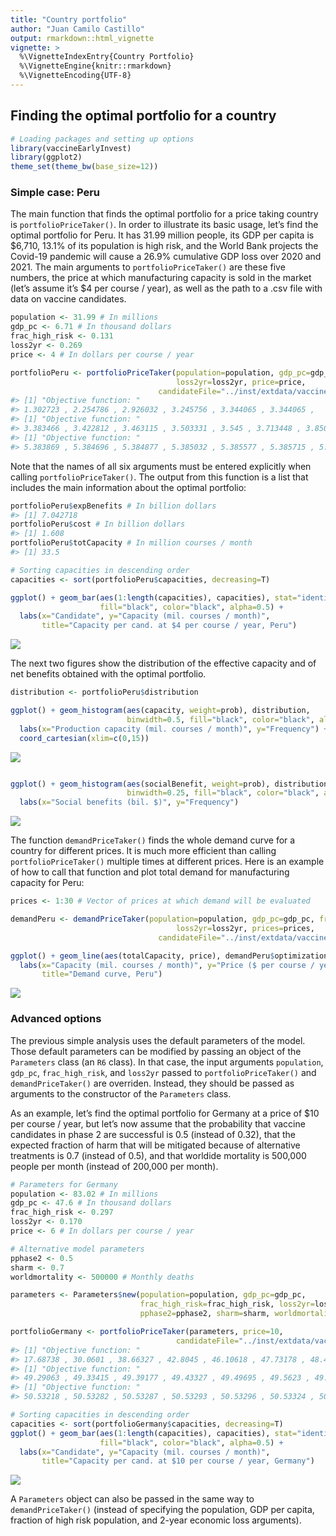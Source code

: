 ```yaml
---
title: "Country portfolio"
author: "Juan Camilo Castillo"
output: rmarkdown::html_vignette
vignette: >
  %\VignetteIndexEntry{Country Portfolio}
  %\VignetteEngine{knitr::rmarkdown}
  %\VignetteEncoding{UTF-8}
---
```




## Finding the optimal portfolio for a country


```r
# Loading packages and setting up options
library(vaccineEarlyInvest)
library(ggplot2)
theme_set(theme_bw(base_size=12))
```

### Simple case: Peru

The main function that finds the optimal portfolio for a price taking country is `portfolioPriceTaker()`. In order to illustrate its basic usage, let's find the optimal portfolio for Peru. It has 31.99 million people, its GDP per capita is $6,710, 13.1% of its population is high risk, and the World Bank projects the Covid-19 pandemic will cause a 26.9% cumulative GDP loss over 2020 and 2021. The main arguments to `portfolioPriceTaker()` are these five numbers, the price at which manufacturing capacity is sold in the market (let's assume it's $4 per course / year), as well as the path to a .csv file with data on vaccine candidates.


```r
population <- 31.99 # In millions
gdp_pc <- 6.71 # In thousand dollars
frac_high_risk <- 0.131
loss2yr <- 0.269
price <- 4 # In dollars per course / year

portfolioPeru <- portfolioPriceTaker(population=population, gdp_pc=gdp_pc, frac_high_risk=frac_high_risk, 
                                     loss2yr=loss2yr, price=price,
                                 candidateFile="../inst/extdata/vaccinesSummary.csv")
#> [1] "Objective function: "
#> 1.302723 , 2.254786 , 2.926032 , 3.245756 , 3.344065 , 3.344065 , 
#> [1] "Objective function: "
#> 3.383466 , 3.422812 , 3.463115 , 3.503331 , 3.545 , 3.713448 , 3.850454 , 3.955998 , 4.029705 , 4.082548 , 4.128162 , 4.166448 , 4.199885 , 4.231882 , 4.265915 , 4.284632 , 4.303598 , 4.31903 , 4.329401 , 4.336939 , 4.3423 , 4.347574 , 4.347927 , 4.348882 , 4.352215 , 4.39483 , 4.436352 , 4.476365 , 4.517707 , 4.557754 , 4.598906 , 4.63873 , 4.676744 , 4.714237 , 4.751994 , 4.791885 , 4.830119 , 4.869856 , 4.907906 , 4.943673 , 4.979281 , 5.013758 , 5.047959 , 5.080985 , 5.112787 , 5.144346 , 5.173713 , 5.202612 , 5.22826 , 5.25369 , 5.278714 , 5.298809 , 5.318014 , 5.329448 , 5.343035 , 5.355857 , 5.357927 , 5.365323 , 5.370007 , 5.372713 , 5.373566 , 5.373628 , 5.374905 , 5.376236 , 5.383015 , 5.383015 , 
#> [1] "Objective function: "
#> 5.383869 , 5.384696 , 5.384877 , 5.385032 , 5.385577 , 5.385715 , 5.386384 , 5.387561 , 5.387773 , 5.388341 , 5.388892 , 5.390164 , 5.39115 , 5.391692 , 5.391832 , 5.392948 , 5.393902 , 5.394834 , 5.395861 , 5.396938 , 5.397945 , 5.398847 , 5.399892 , 5.400871 , 5.401732 , 5.40269 , 5.403684 , 5.404681 , 5.406123 , 5.406965 , 5.408073 , 5.409276 , 5.410155 , 5.411169 , 5.411985 , 5.412732 , 5.413544 , 5.414338 , 5.415108 , 5.41586 , 5.416628 , 5.417398 , 5.418184 , 5.418793 , 5.419519 , 5.42023 , 5.420828 , 5.421384 , 5.421949 , 5.422686 , 5.423229 , 5.423697 , 5.424244 , 5.424697 , 5.425073 , 5.425429 , 5.425763 , 5.426117 , 5.42642 , 5.42673 , 5.427022 , 5.427734 , 5.428483 , 5.428932 , 5.429488 , 5.429834 , 5.430163 , 5.430589 , 5.430936 , 5.431097 , 5.431281 , 5.431444 , 5.43155 , 5.431932 , 5.432081 , 5.432157 , 5.432231 , 5.43233 , 5.432434 , 5.432721 , 5.433032 , 5.433193 , 5.433288 , 5.433382 , 5.43355 , 5.433826 , 5.433883 , 5.43411 , 5.434119 , 5.434186 , 5.43435 , 5.434355 , 5.434371 , 5.434378 , 5.434401 , 5.434402 , 5.434407 , 5.434431 , 5.43447 , 5.434489 , 5.43449 , 5.434564 , 5.434614 , 5.434651 , 5.434667 , 5.434709 , 5.434718 , 5.434718 ,
```

Note that the names of all six arguments must be entered explicitly when calling `portfolioPriceTaker()`. The output from this function is a list that includes the main information about the optimal portfolio:


```r
portfolioPeru$expBenefits # In billion dollars
#> [1] 7.042718
portfolioPeru$cost # In billion dollars
#> [1] 1.608
portfolioPeru$totCapacity # In million courses / month
#> [1] 33.5

# Sorting capacities in descending order
capacities <- sort(portfolioPeru$capacities, decreasing=T)

ggplot() + geom_bar(aes(1:length(capacities), capacities), stat="identity",
                    fill="black", color="black", alpha=0.5) +
  labs(x="Candidate", y="Capacity (mil. courses / month)", 
       title="Capacity per cand. at $4 per course / year, Peru")
```

![](figure/PeruPortfolioFigure-1.png)

The next two figures show the distribution of the effective capacity and of net benefits obtained with the optimal portfolio.


```r
distribution <- portfolioPeru$distribution

ggplot() + geom_histogram(aes(capacity, weight=prob), distribution,
                          binwidth=0.5, fill="black", color="black", alpha=0.5) +
  labs(x="Production capacity (mil. courses / month)", y="Frequency") + 
  coord_cartesian(xlim=c(0,15))
```

![](figure/PeruHistogram-1.png)

```r

ggplot() + geom_histogram(aes(socialBenefit, weight=prob), distribution,
                          binwidth=0.25, fill="black", color="black", alpha=0.5) +
  labs(x="Social benefits (bil. $)", y="Frequency")
```

![](figure/PeruHistogram-2.png)

The function `demandPriceTaker()` finds the whole demand curve for a country for different prices. It is much more efficient than calling `portfolioPriceTaker()` multiple times at different prices. Here is an example of how to call that function and plot total demand for manufacturing capacity for Peru:


```r
prices <- 1:30 # Vector of prices at which demand will be evaluated

demandPeru <- demandPriceTaker(population=population, gdp_pc=gdp_pc, frac_high_risk=frac_high_risk, 
                                     loss2yr=loss2yr, prices=prices,
                                 candidateFile="../inst/extdata/vaccinesSummary.csv")

ggplot() + geom_line(aes(totalCapacity, price), demandPeru$optimizations) + 
  labs(x="Capacity (mil. courses / month)", y="Price ($ per course / year)", 
       title="Demand curve, Peru")
```

![](figure/PeruDemand-1.png)


### Advanced options

The previous simple analysis uses the default parameters of the model. Those default parameters can be modified by passing an object of the `Parameters` class (an `R6` class). In that case, the input arguments `population`, `gdp_pc`, `frac_high_risk`, and `loss2yr` passed to `portfolioPriceTaker()` and `demandPriceTaker()` are overriden. Instead, they should be passed as arguments to the constructor of the `Parameters` class.

As an example, let's find the optimal portfolio for Germany at a price of $10 per course / year, but let's now assume that the probability that vaccine candidates in phase 2 are successful is 0.5 (instead of 0.32), that the expected fraction of harm that will be mitigated because of alternative treatments is 0.7 (instead of 0.5), and that worldide mortality is 500,000 people per month (instead of 200,000 per month).



```r
# Parameters for Germany
population <- 83.02 # In millions
gdp_pc <- 47.6 # In thousand dollars
frac_high_risk <- 0.297
loss2yr <- 0.170
price <- 6 # In dollars per course / year

# Alternative model parameters
pphase2 <- 0.5
sharm <- 0.7
worldmortality <- 500000 # Monthly deaths

parameters <- Parameters$new(population=population, gdp_pc=gdp_pc, 
                             frac_high_risk=frac_high_risk, loss2yr=loss2yr,
                             pphase2=pphase2, sharm=sharm, worldmortality=worldmortality)

portfolioGermany <- portfolioPriceTaker(parameters, price=10,
                                     candidateFile="../inst/extdata/vaccinesSummary.csv")
#> [1] "Objective function: "
#> 17.68738 , 30.0601 , 38.66327 , 42.8045 , 46.10618 , 47.73178 , 48.42624 , 49.21456 , 49.29033 , 49.29033 , 
#> [1] "Objective function: "
#> 49.29063 , 49.33415 , 49.39177 , 49.43327 , 49.49695 , 49.5623 , 49.60135 , 49.66316 , 49.71929 , 49.74168 , 49.76125 , 49.77801 , 49.7823 , 49.78459 , 49.84753 , 49.90439 , 49.95606 , 50.01112 , 50.05721 , 50.10079 , 50.13439 , 50.17707 , 50.21961 , 50.25091 , 50.27875 , 50.30608 , 50.33047 , 50.35479 , 50.37854 , 50.40009 , 50.42729 , 50.43714 , 50.44113 , 50.44665 , 50.45134 , 50.45137 , 50.46354 , 50.46513 , 50.47283 , 50.47782 , 50.48016 , 50.48846 , 50.49776 , 50.50481 , 50.50906 , 50.51111 , 50.51917 , 50.52327 , 50.52483 , 50.52838 , 50.52974 , 50.53188 , 50.53188 , 
#> [1] "Objective function: "
#> 50.53218 , 50.53282 , 50.53287 , 50.53293 , 50.53296 , 50.53324 , 50.53406 , 50.53431 , 50.53508 , 50.53584 , 50.53658 , 50.53728 , 50.53795 , 50.53859 , 50.53921 , 50.53981 , 50.53983 , 50.54041 , 50.54042 , 50.541 , 50.54155 , 50.54209 , 50.54211 , 50.54264 , 50.5431 , 50.5437 , 50.54427 , 50.54481 , 50.54518 , 50.54552 , 50.54596 , 50.54627 , 50.54655 , 50.54695 , 50.54723 , 50.54748 , 50.54788 , 50.54812 , 50.54851 , 50.54875 , 50.54895 , 50.54908 , 50.54928 , 50.54951 , 50.54971 , 50.54988 , 50.54991 , 50.54993 , 50.55002 , 50.55018 , 50.55029 , 50.5503 , 50.55033 , 50.55035 , 50.55043 , 50.55051 , 50.55053 , 50.55053 ,

# Sorting capacities in descending order
capacities <- sort(portfolioGermany$capacities, decreasing=T)
ggplot() + geom_bar(aes(1:length(capacities), capacities), stat="identity",
                    fill="black", color="black", alpha=0.5) +
  labs(x="Candidate", y="Capacity (mil. courses / month)", 
       title="Capacity per cand. at $10 per course / year, Germany")
```

![](figure/Germany-1.png)

A `Parameters` object can also be passed in the same way to `demandPriceTaker()` (instead of specifying the population, GDP per capita, fraction of high risk population, and 2-year economic loss arguments).
